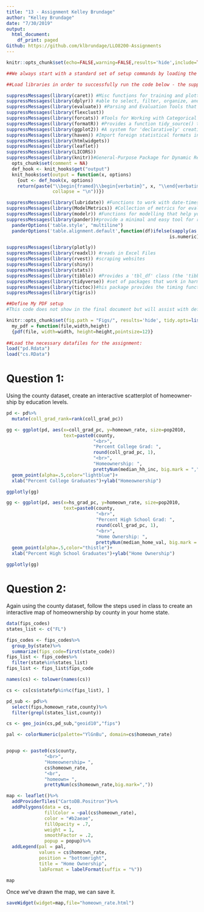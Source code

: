 ---
title: "13 - Assignment Kelley Brundage"
author: "Kelley Brundage"
date: "7/30/2019"
output:
  html_document:
    df_print: paged
Github: https://github.com/klbrundage/LLO8200-Assignments
---

```{r setup, include=FALSE}
knitr::opts_chunk$set(echo=FALSE,warning=FALSE,results='hide',include=TRUE,messages=FALSE)

##We always start with a standard set of setup commands by loading the correct libraries. We will continue to work with our existing libraries and will add 'caret' in order to evaluate the perforance of a classifier.

##Load libraries in order to successfully run the code below - the suppressMessages coding will stop the install.packages information, etc.. from coming up in the Console and showing you what has run.

suppressMessages(library(caret)) #Misc functions for training and plotting classification and regression models.
suppressMessages(library(dplyr)) #able to select, filter, organize, and manipulate data stored within an R data frame
suppressMessages(library(evaluate)) #Parsing and Evaluation Tools that Provide More Details than the Default
suppressMessages(library(flexclust))
suppressMessages(library(forcats)) #Tools for Working with Categorical Variables (Factors)
suppressMessages(library(formatR)) #Provides a function tidy_source() to format R source code.
suppressMessages(library(ggplot2)) #A system for 'declaratively' creating graphics, based on "The Grammar of Graphics".
suppressMessages(library(haven)) #Import foreign statistical formats into R via the embedded 'ReadStat' C library
suppressMessages(library(htmlwidgets))
suppressMessages(library(leaflet))
suppressMessages(library(LICORS))
suppressMessages(library(knitr))#General-Purpose Package for Dynamic Report Generation in R 
  opts_chunk$set(comment = NA)
  def_hook <- knit_hooks$get("output")
  knit_hooks$set(output = function(x, options)
    {out <- def_hook(x, options)
    return(paste("\\begin{framed}\\begin{verbatim}", x, "\\end{verbatim}\\end{framed}",
                 collapse = "\n"))})

suppressMessages(library(lubridate)) #Functions to work with date-times and time-spans: fast and user friendly parsing of date-time data, extraction and updating of components of a date-time
suppressMessages(library(ModelMetrics)) #Collection of metrics for evaluating models written in C++ using 'Rcpp'.
suppressMessages(library(modelr)) #Functions for modelling that help you seamlessly integrate modelling into a pipeline of data manipulation and visualisation.
suppressMessages(library(pander))#provide a minimal and easy tool for rendering R objects
  panderOptions('table.style', "multiline")
  panderOptions('table.alignment.default',function(df)ifelse(sapply(as.data.frame(df),
                                                            is.numeric),'right','left'))

suppressMessages(library(plotly))
suppressMessages(library(readxl)) #reads in Excel Files
suppressMessages(library(rvest)) #scraping websites
suppressMessages(library(shiny))
suppressMessages(library(stats))
suppressMessages(library(tibble)) #Provides a 'tbl_df' class (the 'tibble') that provides stricter checking and better formatting than the traditional data frame.
suppressMessages(library(tidyverse)) #set of packages that work in harmony because they share common data representations and 'API' design
suppressMessages(library(tictoc))#his package provides the timing functions 'tic' and 'toc' that can be nested. One can record all timings while a complex script is running, and examine the values later.
suppressMessages(library(tigris))

##Define My PDF setup
#This code does not show in the final document but will assist with definining the margin cutoff point and wraps the text to the next line.

knitr::opts_chunk$set(fig.path = "Figs/", results='hide', tidy.opts=list(width.cutoff=60)) 
  my_pdf = function(file,width,height)
  {pdf(file, width=width, height=height,pointsize=12)}
  
##Load the necessary datafiles for the assignment:
load("pd.Rdata")
load("cs.RData")

```


# **Question 1:**  
Using the county dataset, create an interactive scatterplot of homeowner-ship by education levels.  

```{r Descriptive for Plotly}
pd <- pd%>%
  mutate(coll_grad_rank=rank(coll_grad_pc))
```


```{r College Grad Comparison, results="asis"}

gg <- ggplot(pd, aes(x=coll_grad_pc, y=homeown_rate, size=pop2010,
                     text=paste0(county,
                                "<br>",
                                "Percent College Grad: ",
                                round(coll_grad_pc, 1),
                                "<br>",
                                "Homeownership: ",
                                prettyNum(median_hh_inc, big.mark = ","))))+
  geom_point(alpha=.5,color="lightblue")+
  xlab("Percent College Graduates")+ylab("Homeownership")

ggplotly(gg)
```


```{r High School Grad Comparison, results="asis"}

gg <- ggplot(pd, aes(x=hs_grad_pc, y=homeown_rate, size=pop2010,
                     text=paste0(county,
                                 "<br>",
                                 "Percent High School Grad: ",
                                 round(coll_grad_pc, 1),
                                 "<br>",
                                 "Home Ownership: ",
                                 prettyNum(median_home_val, big.mark = ","))))+
  geom_point(alpha=.5,color="thistle")+
  xlab("Percent High School Graduates")+ylab("Home Ownership")

ggplotly(gg)

```

# **Question 2:**  
Again using the county dataset, follow the steps used in class to create an interactive map of homeownership by county in your home state.  

```{r Interactive Map, results="asis"}

data(fips_codes)
states_list <- c("FL")

fips_codes <- fips_codes%>%
  group_by(state)%>%
  summarize(fips_code=first(state_code))
fips_list <- fips_codes%>%
  filter(state%in%states_list)
fips_list <- fips_list$fips_code

names(cs) <- tolower(names(cs))

cs <- cs[cs$statefp%in%c(fips_list), ]

pd_sub <- pd%>%
  select(fips,homeown_rate,county)%>%
  filter(grepl(states_list,county))

cs <- geo_join(cs,pd_sub,"geoid10","fips")

pal <- colorNumeric(palette="YlGnBu", domain=cs$homeown_rate)


popup <- paste0(cs$county,
              "<br>",
              "Homeownership= ",
              cs$homeown_rate,
              "<br",
              "homeown= ",
              prettyNum(cs$homeown_rate,big.mark=","))

map <- leaflet()%>%
  addProviderTiles("CartoDB.Positron")%>%
  addPolygons(data = cs,
              fillColor = ~pal(cs$homeown_rate),
              color = "#b2aeae",
              fillOpacity = .7,
              weight = 1,
              smoothFactor = .2,
              popup = popup)%>%
  addLegend(pal = pal,
            values = cs$homeown_rate,
            position = "bottomright",
            title = "Home Ownership",
            labFormat = labelFormat(suffix = "%"))

map

```


Once we've drawn the map, we can save it.
```{r Save the Widget}
saveWidget(widget=map,file="homeown_rate.html")
```
